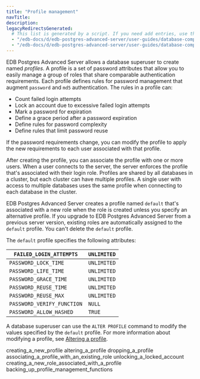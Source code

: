 ```yaml
---
title: "Profile management"
navTitle:
description:
legacyRedirectsGenerated:
  # This list is generated by a script. If you need add entries, use the `legacyRedirects` key.
  - "/edb-docs/d/edb-postgres-advanced-server/user-guides/database-compatibility-for-oracle-developers-guide/9.6/Database_Compatibility_for_Oracle_Developers_Guide_v9.6.1.029.html"
  - "/edb-docs/d/edb-postgres-advanced-server/user-guides/database-compatibility-for-oracle-developers-guide/9.5/Database_Compatibility_for_Oracle_Developers_Guide.1.029.html"
---
```


<div id="profile_management" class="registered_link"></div>

EDB Postgres Advanced Server allows a database superuser to create named *profiles*. A profile is a set of password attributes that allow you to easily manage a group of roles that share comparable authentication requirements. Each profile defines rules for password management that augment `password` and `md5` authentication. The rules in a profile can:

-   Count failed login attempts
-   Lock an account due to excessive failed login attempts
-   Mark a password for expiration
-   Define a grace period after a password expiration
-   Define rules for password complexity
-   Define rules that limit password reuse

If the password requirements change, you can modify the profile to apply the new requirements to each user associated with that profile.

After creating the profile, you can associate the profile with one or more users. When a user connects to the server, the server enforces the profile that's associated with their login role. Profiles are shared by all databases in a cluster, but each cluster can have multiple profiles. A single user with access to multiple databases uses the same profile when connecting to each database in the cluster.

EDB Postgres Advanced Server creates a profile named `default` that's associated with a new role when the role is created unless you specify an alternative profile. If you upgrade to EDB Postgres Advanced Server from a previous server version, existing roles are automatically assigned to the `default` profile. You can't delete the `default` profile.

The `default` profile specifies the following attributes:

| `FAILED_LOGIN_ATTEMPTS`    | `UNLIMITED` | 
| -------------------------- | ----------- | 
| `PASSWORD_LOCK_TIME`       | `UNLIMITED` | 
| `PASSWORD_LIFE_TIME`       | `UNLIMITED` | 
| `PASSWORD_GRACE_TIME`      | `UNLIMITED` | 
| `PASSWORD_REUSE_TIME`      | `UNLIMITED` | 
| `PASSWORD_REUSE_MAX`       | `UNLIMITED` | 
| `PASSWORD_VERIFY_FUNCTION` | `NULL`      | 
| `PASSWORD_ALLOW_HASHED`    | `TRUE`      | 

A database superuser can use the `ALTER PROFILE` command to modify the values specified by the `default` profile. For more information about modifying a profile, see [Altering a profile](02_altering_a_profile/#altering_a_profile).

<div class="toctree" maxdepth="3">

creating_a_new_profile altering_a_profile dropping_a_profile associating_a_profile_with_an_existing_role unlocking_a_locked_account creating_a_new_role_associated_with_a_profile backing_up_profile_management_functions

</div>
